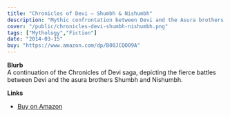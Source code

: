 ```yaml
---
title: "Chronicles of Devi — Shumbh & Nishumbh"
description: "Mythic confrontation between Devi and the Asura brothers."
cover: "/public/chronicles-devi-shumbh-nishumbh.png"
tags: ["Mythology","Fiction"]
date: "2014-03-15"
buy: "https://www.amazon.com/dp/B00JCQO09A"
---
```


**Blurb**  
A continuation of the Chronicles of Devi saga, depicting the fierce battles between Devi and the asura brothers Shumbh and Nishumbh.

**Links**  
- [Buy on Amazon](https://www.amazon.com/dp/B00JCQO09A)
